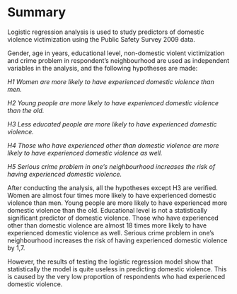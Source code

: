 # Summary 

Logistic regression analysis is used to study predictors of domestic violence victimization using the Public Safety Survey 2009 data. 

Gender, age in years, educational level, non-domestic violent victimization and crime problem in respondent’s neighbourhood are used as independent variables in the analysis, and the following hypotheses are made:

_H1 Women are more likely to have experienced domestic violence than men._

_H2 Young people are more likely to have experienced domestic violence than the old._

_H3 Less educated people are more likely to have experienced domestic violence._

_H4 Those who have experienced other than domestic violence are more likely to have experienced domestic violence as well._

_H5 Serious crime problem in one’s neighbourhood increases the risk of having experienced domestic violence._

After conducting the analysis, all the hypotheses except H3 are verified. Women are almost four times more likely to have experienced domestic violence than men. Young people are more likely to have experienced more domestic violence than the old. Educational level is not a statistically significant predictor of domestic violence. Those who have experienced other than domestic violence are almost 18 times more likely to have experienced domestic violence as well. Serious crime problem in one’s neighbourhood increases the risk of having experienced domestic violence by 1,7.

However, the results of testing the logistic regression model show that statistically the model is quite useless in predicting domestic violence. This is caused by the very low proportion of respondents who had experienced domestic violence.
